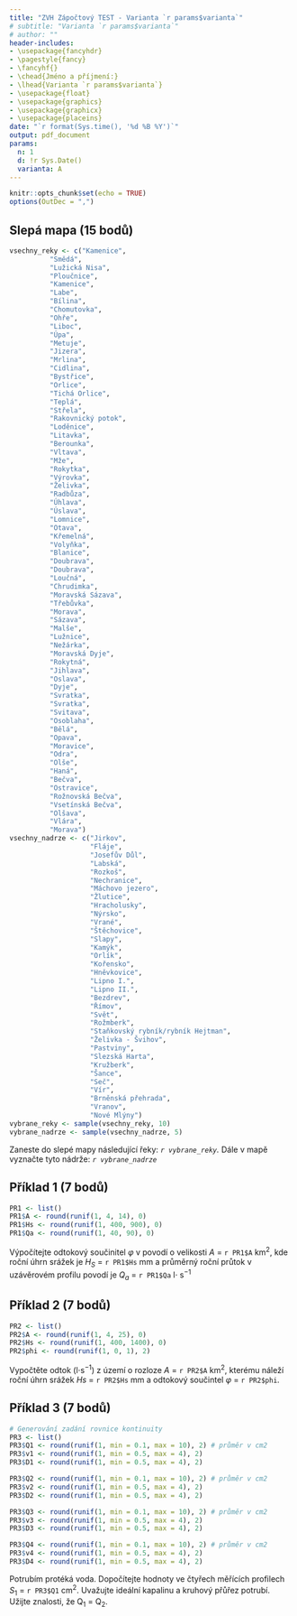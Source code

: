 ```yaml
---
title: "ZVH Zápočtový TEST - Varianta `r params$varianta`"
# subtitle: "Varianta `r params$varianta`"
# author: ""
header-includes: 
- \usepackage{fancyhdr}
- \pagestyle{fancy}
- \fancyhf{}
- \chead{Jméno a příjmení:}
- \lhead{Varianta `r params$varianta`}
- \usepackage{float}
- \usepackage{graphics}
- \usepackage{graphicx}
- \usepackage{placeins}
date: "`r format(Sys.time(), '%d %B %Y')`"
output: pdf_document
params:
  n: 1
  d: !r Sys.Date()
  varianta: A
---
```


```r
knitr::opts_chunk$set(echo = TRUE)
options(OutDec = ",")
```

## Slepá mapa (15 bodů)
```r
vsechny_reky <- c("Kamenice",
          "Smědá",
          "Lužická Nisa",
          "Ploučnice",
          "Kamenice",
          "Labe",
          "Bílina", 
          "Chomutovka", 
          "Ohře",
          "Liboc",
          "Úpa", 
          "Metuje", 
          "Jizera", 
          "Mrlina", 
          "Cidlina", 
          "Bystřice",
          "Orlice",
          "Tichá Orlice",
          "Teplá",
          "Střela",
          "Rakovnický potok",
          "Loděnice",
          "Litavka", 
          "Berounka",
          "Vltava",
          "Mže",
          "Rokytka",
          "Výrovka", 
          "Želivka", 
          "Radbůza",
          "Úhlava",
          "Úslava",
          "Lomnice",
          "Otava", 
          "Křemelná",
          "Volyňka",
          "Blanice",
          "Doubrava",
          "Doubrava",
          "Loučná",
          "Chrudimka",
          "Moravská Sázava",
          "Třebůvka",
          "Morava",
          "Sázava",
          "Malše",
          "Lužnice",
          "Nežárka",
          "Moravská Dyje",
          "Rokytná",
          "Jihlava",
          "Oslava",
          "Dyje",
          "Svratka",
          "Svratka",
          "Svitava",
          "Osoblaha",
          "Bělá",
          "Opava",
          "Moravice",
          "Odra",
          "Olše",
          "Haná",
          "Bečva",
          "Ostravice",
          "Rožnovská Bečva",
          "Vsetínská Bečva",
          "Olšava",
          "Vlára", 
          "Morava")
vsechny_nadrze <- c("Jirkov", 
                    "Fláje",
                    "Josefův Důl",
                    "Labská",
                    "Rozkoš",
                    "Nechranice",
                    "Máchovo jezero",
                    "Žlutice",
                    "Hracholusky",
                    "Nýrsko",
                    "Vrané",
                    "Štěchovice",
                    "Slapy",
                    "Kamýk",
                    "Orlík",
                    "Kořensko",
                    "Hněvkovice",
                    "Lipno I.",
                    "Lipno II.",
                    "Bezdrev",
                    "Římov",
                    "Svět",
                    "Rožmberk",
                    "Staňkovský rybník/rybník Hejtman",
                    "Želivka - Švihov",
                    "Pastviny",
                    "Slezská Harta",
                    "Kružberk",
                    "Šance",
                    "Seč",
                    "Vír",
                    "Brněnská přehrada",
                    "Vranov",
                    "Nové Mlýny")
vybrane_reky <- sample(vsechny_reky, 10)
vybrane_nadrze <- sample(vsechny_nadrze, 5)
```


Zaneste do slepé mapy následující řeky: \par 
*`r vybrane_reky`.*
\par 
Dále v mapě vyznačte tyto nádrže: \par 
*`r vybrane_nadrze`*
\begin{figure}[h!]
  \makebox[\textwidth]{\includegraphics[width = \textwidth, angle = -90]{Slepa_mapa_reky_nadrze.pdf}}
\end{figure}
\FloatBarrier

## Příklad 1 (7 bodů)
```r
PR1 <- list()
PR1$A <- round(runif(1, 4, 14), 0)
PR1$Hs <- round(runif(1, 400, 900), 0)
PR1$Qa <- round(runif(1, 40, 90), 0)
```

Výpočítejte odtokový součinitel $\varphi$ v povodí o velikosti $A$ = `r PR1$A` km$^{2}$, kde roční úhrn srážek je $H_S$ = `r PR1$Hs` mm
a průměrný roční průtok v uzávěrovém profilu povodí je $Q_a$ = `r PR1$Qa` l$\cdot$ s$^{-1}$
\vskip5cm

## Příklad 2 (7 bodů)
```r
PR2 <- list()
PR2$A <- round(runif(1, 4, 25), 0)
PR2$Hs <- round(runif(1, 400, 1400), 0)
PR2$phi <- round(runif(1, 0, 1), 2)
```

<!-- `r if(params$varianta == "A"){"##Příklad 2 \nVypočítejte měsíční bilanci \n\n$ $\n"}` -->
Vypočtěte odtok (l$\cdot$s$^{-1}$) z území o rozloze $A$ = `r PR2$A` km$^2$, kterému náleží roční úhrn srážek $Hs$ = `r PR2$Hs` mm a odtokový součintel $\varphi$ = `r PR2$phi`.
\vskip5cm

## Příklad 3 (7 bodů)
```r
# Generování zadání rovnice kontinuity
PR3 <- list()
PR3$Q1 <- round(runif(1, min = 0.1, max = 10), 2) # průměr v cm2
PR3$v1 <- round(runif(1, min = 0.5, max = 4), 2)
PR3$D1 <- round(runif(1, min = 0.5, max = 4), 2)

PR3$Q2 <- round(runif(1, min = 0.1, max = 10), 2) # průměr v cm2
PR3$v2 <- round(runif(1, min = 0.5, max = 4), 2)
PR3$D2 <- round(runif(1, min = 0.5, max = 4), 2)

PR3$Q3 <- round(runif(1, min = 0.1, max = 10), 2) # průměr v cm2
PR3$v3 <- round(runif(1, min = 0.5, max = 4), 2)
PR3$D3 <- round(runif(1, min = 0.5, max = 4), 2)

PR3$Q4 <- round(runif(1, min = 0.1, max = 10), 2) # průměr v cm2
PR3$v4 <- round(runif(1, min = 0.5, max = 4), 2)
PR3$D4 <- round(runif(1, min = 0.5, max = 4), 2)
```

Potrubím protéká voda. Dopočítejte hodnoty ve čtyřech měřících profilech $S_1$ = `r PR3$Q1` cm$^{2}$. Uvažujte ideální kapalinu a kruhový přůřez potrubí. Užijte znalosti, že Q$_1$ = Q$_2$.  


\begin{table}[h!]
\centering
\begin{tabular}{|l|c|c|c|c|}
\hline
Profil                 & 1          & 2          & 3          & 4            \\ \hline
v (m$\cdot$ s $^{-1}$) & `r PR3$v1` &            & `r PR3$v3` & 1/3 v$_3$    \\ \hline
Q (l$\cdot$ s $^{-1}$) &            &            & 2Q$_{2}$   & Q$_2$/4      \\ \hline
D (cm)                 & `r PR3$D1` & `r PR3$D2` & 2D$_2$     & `r PR3$D4`   \\ \hline
S (cm$^{2}$)           &            &            &            &              \\ \hline
\end{tabular}
\end{table}


\vskip10cm    

## Příklad 4 (7 bodů)
```r
PR4 <- list()
PR4$Q1 <- round(runif(1, 40, 90), 0)
PR4$c1 <- round(runif(1, 0.001, 0.010), 3)
PR4$Q2 <- round(runif(1, 1, 9), 0)
PR4$c2 <- round(runif(1, 0.010, 0.050), 3)
```

V pozorovaném místě byl v řece naměřen průtok $Q_1$ = `r PR4$Q1` l$\cdot$ s$^{-1}$ a zjištěna koncentrace kontaminační látky $c_1=$ `r PR4$c1`  mg$\cdot$ l$^{-1}$. Dále po toku do něj vstupuje výpust $Q_2$ = `r PR4$Q2` l$\cdot$ s$^{-1}$ s koncentrací $Q_2=$ `r PR4$c2` mg$\cdot$ l$^{-1}$. Vypočítejte celkovou koncetraci látky za soutokem.
\vskip5cm

## Příklad 5 (7 bodů)
```r
# objem nádrže
PR5 <- list()
PR5$V <- round(runif(1, 100, 300), 0)
PR5$stav <- sample(c("prázdná", "plná"), 1)
PR5$A <- round(runif(1, 10, 30), 0)
PR5$ET <- round(runif(1, 100, 900), 0)
PR5$XI_Qin <- round(runif(1, 20, 60), 0)
PR5$XII_Qin <- round(runif(1, 20, 60), 0)
PR5$I_Qin <- round(runif(1, 20, 60), 0)

PR5$XI_ET <- round(runif(1, 1, 4), 1)
PR5$XII_ET <- round(runif(1, 1, 3), 1)
PR5$I_ET <- round(runif(1, 1, 2), 1)

PR5$Qmin <- round(runif(1, 5, 10), 0)
```

Vypočítejte bilanci vodní nádrže o objemu `r paste(PR5$V,"000", sep = " ")` m$^{3}$ s plochou vodní hladiny `r paste(PR5$A,"000", sep = " ")` m$^{2}$. Když byla na začátku roku `r PR5$stav`. Uvažujte roční výpar `r PR5$ET` mm.


\begin{table}[h!]
\centering
\begin{tabular}{|l|c|c|c|c|}
\hline 
měsíc                                  &  XI          & XII          & I            \\ \hline
přítok (l$\cdot$ s$^{-1}$)             &`r PR5$XI_Qin`&`r PR5$XI_Qin`&`r PR5$I_Qin` \\ \hline
přítok (m$^3$)                         &              &              &              \\ \hline
výpar (l$\cdot$ s$^{-1}$)              &              &              &              \\ \hline
výpar (m$^3$)                          &              &              &              \\ \hline
výpar (\%)                             &`r PR5$XI_ET` &`r PR5$XII_ET`&`r PR5$I_ET`  \\ \hline
min. zůst. průtok (l$\cdot$ s$^{-1}$)  &`r PR5$Qmin`  &`r PR5$Qmin`  &`r PR5$Qmin`  \\ \hline
min. zůst. průtok (m$^3$)              &              &              &              \\ \hline
bilance                                &              &              &              \\ \hline
zásoba                                 &              &              &              \\ \hline
\end{tabular}
\end{table}


\newpage
## Výsledky
#### Příklad 1
```r
PR1_res <- list()
PR1_res$phi <- (PR1$Qa * 1e-03 * 60 * 60 * 24 * 365) / (PR1$A * 1e+06 * PR1$Hs * 1e-03) 
```
Odtokový součinitel je $\varphi$ = `r round(PR1_res$phi, 2)`.


#### Příklad 2   
```r
PR2_res <- list()
PR2_res$Qout <- (PR2$Hs * 1e-03 * 60 * 60 * 24 * 365) / (PR1$A * 1e+06 * PR1$Hs * 1e-03) 
```
Odtok z povodí je 

#### Příklad 3   
#### Příklad 4  
```r
PR4_res <- list()
PR4_res$cv <- (PR4$Q1 * PR4$c1 + PR4$Q2 + PR4$c2) / (PR4$Q1 + PR4$Q2)
```
Koncentrace po soutoku je rovna $c$ = `r round(PR4_res$cv, 3)` mg$\cdot$ l$^{-1}$. 

#### Příklad 5   
```r
PR5_res <- list()
PR5_res$XI_Qminm3 <- round(PR5$Qmin * 10^(-3) * 60 * 60 * 24 * 30 / 10^(3), 2)
PR5_res$XI_Qinm3 <- round(PR5$Qin * 10^(-3) * 60 * 60 * 24 * 30, 2)

PR5_res$XI_ETm3 <- round(PR5$XI_ET * 10^(-2) * (PR5$ET) * 10^(-3) * PR5$A * 10^(3), 2) 
PR5_res$XII_ETm3 <- round(PR5$XII_ET * 10^(-2) * (PR5$ET) * 10^(-3) * PR5$A * 10^(3), 2)
PR5_res$I_ETm3 <- round(PR5$I_ET * 10^(-2) * (PR5$ET) * 10^(-3) * PR5$A * 10^(3), 2)

PR5_res$XI_ETl <- round(PR5_res$XI_ETm3 * 10^(3) / 60 / 60 / 24 / 30, 2)
PR5_res$XII_ETl <- round(PR5_res$XII_ETm3 * 10^(3) / 60 / 60 / 24 / 30, 2)
PR5_res$I_ETl <- round(PR5_res$I_ETm3 * 10^(3) / 60 / 60 / 24 / 30, 2)   
```


\begin{table}[h!]
\centering
\begin{tabular}{|l|c|c|c|c|}
\hline 
měsíc                                  &  XI & XII                 & I                    \\ \hline
přítok (l$\cdot$ s$^{-1}$)             &`r PR5$XI_Qin`       &`r PR5$XII_Qin`      &`r PR5$I_Qin`        \\ \hline
přítok (m$^3$)                         &`r PR5_res$XI_Qinm3` &`r PR5_res$XII_Qinm3`&`r PR5_res$I_Qinm3`  \\ \hline
výpar (l$\cdot$ s$^{-1}$)              &`r PR5_res$XI_ETl`   &`r PR5_res$XII_ETl`  &`r PR5_res$I_ETl`    \\ \hline
výpar (m$^3$)                          &`r PR5_res$XI_ETm3`  &`r PR5_res$XII_ETm3` &`r PR5_res$I_ETm3`   \\ \hline
výpar (\%)                              &`r PR5$XI_ET`        & `r PR5$XII_ET`      &`r PR5$I_ET`            \\ \hline
min. zůst. průtok (l$\cdot$ s$^{-1}$)  &`r PR5$Qmin`         & `r PR5$Qmin`        &`r PR5$Qmin`            \\ \hline
min. zůst. průtok (m$^3$)              &`r paste0(PR5_res$XI_Qminm3,000)`&`r paste0(PR5_res$XI_Qminm3,000)`&`r paste0(PR5_res$XI_Qminm3,000)`\\ \hline
bilance                                &            &            &              \\ \hline

zásoba                                 &            &            &              \\ \hline
\end{tabular}
\end{table}
